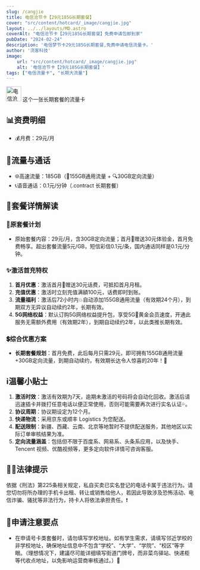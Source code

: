 ```yaml
---
slug: /cangjie
title: 电信沧节卡【29元185G长期套餐】
cover: "src/content/hotcard/_image/cangjie.jpg"
layout: ../../layouts/MD.astro
coverAlt: "电信沧节卡【29元185G长期套餐】免费申请包邮到家"
pubDate: "2024-02-24"
description: '电信梦节卡29元185G长期套餐,免费申请电信流量卡。'
author: '流客科技'
image:
    url: "src/content/hotcard/_image/cangjie.jpg"
    alt: '电信沧节卡【29元185G长期套餐】'
tags: ["电信流量卡", "长期大流量"]
---
```



<div class="bg-yellow-500 rounded-lg p-1 text-xl flex justify-start items-center pl-5 gap-3">
    <img width="40" height="40" src="https://img.icons8.com/3d-fluency/94/topic-push-notification.png" alt="电信沧节卡【29元185G长期套餐】免费申请包邮到家"/>
    <span>这个一张长期套餐的流量卡</span>
</div>


## 📊资费明细

- 💰月费：29元/月

## 🚀流量与通话
- 🌐高速流量：185GB（🚀155GB通用流量 + 🔍30GB定向流量）
- 📞语音通话：0.1元/分钟（.contract 长期套餐）

## 🎁套餐详情解读
### 📡原套餐计划
- 原始套餐内容：29元/月，含30GB定向流量；首月🎉赠送30元体验金，首月免费畅享。超出套餐流量5元/GB，短信彩信0.1元/条，国内通话同样是0.1元/分钟。

### ✨激活首充特权
1. **首月优惠**：激活首月🎁赠送30元话费，可抵扣首月月租。
2. **充值优惠**：激活时立刻充值满額100元，话费即时到账。
3. **流量福利**：激活后72小时内💥自动添加155GB通用流量（有效期24个月），到期双方无异议自动续约2年，长期有效。
4. **5G网络权益**：默认订购5G网络权益提升包，享受5G🌟黄金会员速度，开通此服务无需额外费用（有效期2年），到期自动续约2年，以此类推长期有效。

### 💲综合优惠方案
- **长期套餐规划**：首月免费，此后每月只需29元，即可拥有155GB通用流量+30GB定向流量，到期自动续约，有效期长达令人惊喜的20年！🎈

## ℹ️温馨小贴士
1. **激活时效**：激活有效期为7天，逾期未激活的号码将会自动化回收。激活后请迅速插卡并拨打任意电话以便正常使用，否则可能需要再次进行实名认证💦。
2. **协议周期**：协议期设定为12个月。
3. **快递物流**：采用京东或顺丰 Logistics 为您配送。
4. **配送限制**：新疆、西藏、云南、北京等地暂时不提供配送服务，其他地区以实际订单审核结果为准。
5. **定向流量涵盖**：包括但不限于百度系、网易系、头条系应用，以及快手、 Tencent 视频、优酷视频等，更多定向软件详情可咨询客服。

## 👮‍♂️法律提示
依据《刑法》第225条相关规定，私自买卖已实名登记的电话卡属于违法行为。请您切勿将所办理的手机卡出租、转让或销售给他人，若因此导致涉及恐怖活动、电信诈骗、骚扰等非法行为，持卡人将依法承担责任。❗️

## 📝申请注意要点
- 在申请号卡类套餐时，请勿填写学校地址。如有学生需求，请填写邻近学校的非学校地址，确保地址信息中不包含“学校”、“大学”、“学院”、“校区”等字眼。（理想情况下，建議尽可能详细填写街道门牌号，而非菜鸟驿站、快递柜等代收点地址，以免影响运营商审核通过。）📍

